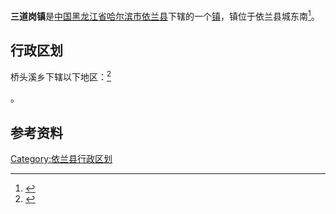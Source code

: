 {{中国乡级行政区
| 行政区全称 = 三道岗镇
| 上级行政区 = [[黑龙江省|黑龙江省]][[哈尔滨市|哈尔滨市]][[依兰县|依兰县]]
| 行政区类别 = [[镇|镇]]
| LowerDivisions = 20个行政村
| 行政区划代码 = 230123103
| 总面积 = 
| 户籍人口 = 4.2万人
| 常住人口 = 611平方公里
| 行政区划 = 
| 官方网站 =
| 邮政编码 =150000
| 毗邻行政区 =
}}

'''三道岗镇'''是[[中国|中国]][[黑龙江省|黑龙江省]][[哈尔滨市|哈尔滨市]][[依兰县|依兰县]]下辖的一个[[镇|镇]]，镇位于依兰县城东南<ref>{{Cite web |url=http://www.chinaquhua.cn/heilongjiang/ |title=三道岗镇 |accessdate=2011-09-15 |archive-date=2011-08-22 |archive-url=https://web.archive.org/web/20110822123644/http://www.chinaquhua.cn/heilongjiang/ |dead-url=yes }}</ref>。

== 行政区划 ==

桥头溪乡下辖以下地区：<ref>{{PRC admin/ref sgc|23/01/23/103/000}}</ref>

{{PRC admin/children|23/01/23/103/000}}。

==参考资料==
{{reflist}}

{{依兰县行政区划}}

[[Category:依兰县行政区划|Category:依兰县行政区划]]